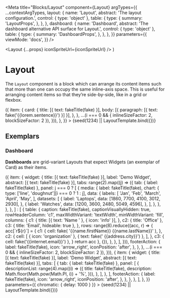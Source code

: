 


<Meta
  title="Blocks/Layout"
  component={Layout}
  argTypes={{
    ...contextArgTypes,
    layout: {
      name: 'Layout',
      abstract: 'The layout configuration.',
      control: { type: 'object' },
      table: {
        type: {
          summary: 'LayoutProps',
        },
      },
    },
    dashboard: {
      name: 'Dashboard',
      abstract: 'The dashboard alternative API surface for Layout.',
      control: { type: 'object' },
      table: {
        type: {
          summary: 'DashboardProps',
        },
      },
    },
  }}
  parameters={{
    viewMode: 'docs',
  }}
/>

  <Layout {...props} iconSpriteUrl={iconSpriteUrl} />
)

# Layout

The `Layout` component is a block which can arrange its content items such that more than one can occupy the same inline-axis space. This is useful for arranging content items so that they’re side-by-side, like in a grid or flexbox.

<Canvas withSource="none">
  <Story
    name="Layout"
    args={{
      themeName: 'light',
      accentScheme: 'teams',
      layout: {
        variant: 'grid',
        items: range(7).map((i) => ({
          item: {
            card: {
              title: [{ text: fakeTitle(fake) }],
              body: [{ paragraph: [{ text: fake('{{lorem.sentence}}') }] }],
            },
          },
          ...(i === 0 && { inlineSizeFactor: 2, blockSizeFactor: 2 }),
        })),
      },
    }}
  >
    {seed(1234) || LayoutTemplate.bind({})}
  </Story>
</Canvas>

<ArgsTable story="Layout" />

## Exemplars

### Dashboard

**Dashboards** are grid-variant Layouts that expect Widgets (an exemplar of Card) as their items.

<Canvas withSource="none">
  <Story
    name="Dashboard"
    args={{
      themeName: 'light',
      accentScheme: 'teams',
      dashboard: {
        items: [
          ...range(5).map((i) => ({
            item: {
              widget: {
                title: [{ text: fakeTitle(fake) }],
                label: 'Demo Widget',
                abstract: [{ text: fakeTitle(fake) }],
                tabs: range(2).map((j) => ({
                  tab: { label: fakeTitle(fake) },
                  panel:
                    j === 0
                      ? [
                          {
                            media: {
                              label: fakeTitle(fake),
                              chart: {
                                type: ['line', 'doughnut'][i === 0 ? 1 : j],
                                data: {
                                  labels: [
                                    'Jan',
                                    'Feb',
                                    'March',
                                    'April',
                                    'May',
                                  ],
                                  datasets: [
                                    {
                                      label: 'Laptops',
                                      data: [1860, 7700, 4100, 3012, 2930],
                                    },
                                    {
                                      label: 'Watches',
                                      data: [1200, 3600, 2480, 5049, 4596],
                                    },
                                  ],
                                },
                              },
                            },
                          },
                        ]
                      : [
                          {
                            table: {
                              caption: fakeTitle(fake),
                              captionVisuallyHidden: true,
                              rowHeaderColumn: 'c1',
                              maxWidthVariant: 'textWidth',
                              minWidthVariant: 'fill',
                              columns: {
                                c1: {
                                  title: [{ text: 'Name ' }, { icon: 'info' }],
                                },
                                c2: { title: 'Office' },
                                c3: { title: 'Email', hideable: true },
                              },
                              rows: range(8).reduce((acc, r) => {
                                acc[`r${r}`] = {
                                  c1: {
                                    cell: fake(
                                      '{{name.firstName}} {{name.lastName}}'
                                    ),
                                  },
                                  c2: {
                                    cell: [
                                      { icon: 'organization' },
                                      { text: fake(' {{address.city}}') },
                                    ],
                                  },
                                  c3: { cell: fake('{{internet.email}}') },
                                }
                                return acc
                              }, {}),
                            },
                          },
                        ],
                })),
                footerAction: {
                  label: fakeTitle(fake),
                  icon: 'arrow_right',
                  iconPosition: 'after',
                },
              },
            },
            ...(i === 0 && { inlineSizeFactor: 2, blockSizeFactor: 2 }),
          })),
          {
            item: {
              widget: {
                title: [{ text: fakeTitle(fake) }],
                label: 'Demo Widget',
                abstract: [{ text: fakeTitle(fake) }],
                tabs: [
                  {
                    tab: { label: fakeTitle(fake) },
                    panel: [
                      {
                        descriptionList: range(4).map((i) => ({
                          title: fakeTitle(fake),
                          description: Math.floor(Math.pow(Math.PI, i)) + '%',
                        })),
                      },
                    ],
                  },
                ],
                footerAction: {
                  label: fakeTitle(fake),
                  icon: 'arrow_right',
                  iconPosition: 'after',
                },
              },
            },
          },
        ],
      },
    }}
    parameters={{ chromatic: { delay: 1000 } }}
  >
    {seed(1234) || LayoutTemplate.bind({})}
  </Story>
</Canvas>

<ArgsTable story="Dashboard" />
